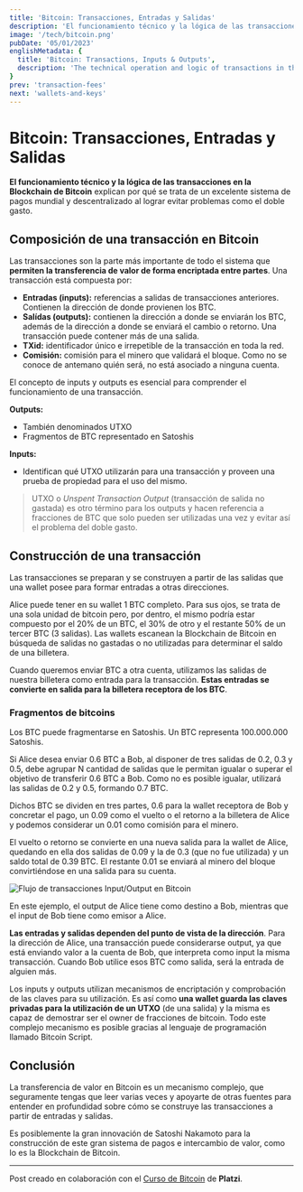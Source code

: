```yaml
---
title: 'Bitcoin: Transacciones, Entradas y Salidas'
description: 'El funcionamiento técnico y la lógica de las transacciones en la Blockchain de Bitcoin explican por qué se trata de un excelente sistema de pagos mundial y descentralizado al lograr evitar problemas como el doble gasto.'
image: '/tech/bitcoin.png'
pubDate: '05/01/2023'
englishMetadata: {
  title: 'Bitcoin: Transactions, Inputs & Outputs',
  description: 'The technical operation and logic of transactions in the Bitcoin Blockchain explain why it is an excellent global and decentralized payment system by avoiding problems such as double spending.'
}
prev: 'transaction-fees'
next: 'wallets-and-keys'
---
```


# Bitcoin: Transacciones, Entradas y Salidas

**El funcionamiento técnico y la lógica de las transacciones en la Blockchain de Bitcoin** explican por qué se trata de un excelente sistema de pagos mundial y descentralizado al lograr evitar problemas como el doble gasto.

## Composición de una transacción en Bitcoin

Las transacciones son la parte más importante de todo el sistema que **permiten la transferencia de valor de forma encriptada entre partes**. Una transacción está compuesta por:

- **Entradas (inputs):** referencias a salidas de transacciones anteriores. Contienen la dirección de donde provienen los BTC.
- **Salídas (outputs):** contienen la dirección a donde se enviarán los BTC, además de la dirección a donde se enviará el cambio o retorno. Una transacción puede contener más de una salida.
- **TXid:** identificador único e irrepetible de la transacción en toda la red.
- **Comisión:** comisión para el minero que validará el bloque. Como no se conoce de antemano quién será, no está asociado a ninguna cuenta.

El concepto de inputs y outputs es esencial para comprender el funcionamiento de una transacción.

**Outputs:**
- También denominados UTXO
- Fragmentos de BTC representado en Satoshis

**Inputs:**
- Identifican qué UTXO utilizarán para una transacción y proveen una prueba de propiedad para el uso del mismo.

> UTXO o *Unspent Transaction Output* (transacción de salida no gastada) es otro término para los outputs y hacen referencia a fracciones de BTC que solo pueden ser utilizadas una vez y evitar así el problema del doble gasto.

## Construcción de una transacción

Las transacciones se preparan y se construyen a partir de las salidas que una wallet posee para formar entradas a otras direcciones.

Alice puede tener en su wallet 1 BTC completo. Para sus ojos, se trata de una sola unidad de bitcoin pero, por dentro, el mismo podría estar compuesto por el 20% de un BTC, el 30% de otro y el restante 50% de un tercer BTC (3 salidas). Las wallets escanean la Blockchain de Bitcoin en búsqueda de salidas no gastadas o no utilizadas para determinar el saldo de una billetera.

Cuando queremos enviar BTC a otra cuenta, utilizamos las salidas de nuestra billetera como entrada para la transacción. **Estas entradas se convierte en salida para la billetera receptora de los BTC**.

### Fragmentos de bitcoins

Los BTC puede fragmentarse en Satoshis. Un BTC representa 100.000.000 Satoshis.

Si Alice desea enviar 0.6 BTC a Bob, al disponer de tres salidas de 0.2, 0.3 y 0.5, debe agrupar N cantidad de salidas que le permitan igualar o superar el objetivo de transferir 0.6 BTC a Bob. Como no es posible igualar, utilizará las salidas de 0.2 y 0.5, formando 0.7 BTC.

Dichos BTC se dividen en tres partes, 0.6 para la wallet receptora de Bob y concretar el pago, un 0.09 como el vuelto o el retorno a la billetera de Alice y podemos considerar un 0.01 como comisión para el minero.

El vuelto o retorno se convierte en una nueva salida para la wallet de Alice, quedando en ella dos salidas de 0.09 y la de 0.3 (que no fue utilizada) y un saldo total de 0.39 BTC. El restante 0.01 se enviará al minero del bloque convirtiéndose en una salida para su cuenta.

![Flujo de transacciones Input/Output en Bitcoin](/images/bitcoin-inputs-outputs.png)

En este ejemplo, el output de Alice tiene como destino a Bob, mientras que el input de Bob tiene como emisor a Alice.

**Las entradas y salidas dependen del punto de vista de la dirección**. Para la dirección de Alice, una transacción puede considerarse output, ya que está enviando valor a la cuenta de Bob, que interpreta como input la misma transacción. Cuando Bob utilice esos BTC como salida, será la entrada de alguien más.

Los inputs y outputs utilizan mecanismos de encriptación y comprobación de las claves para su utilización. Es así como **una wallet guarda las claves privadas para la utilización de un UTXO** (de una salida) y la misma es capaz de demostrar ser el owner de fracciones de bitcoin. Todo este complejo mecanismo es posible gracias al lenguaje de programación llamado Bitcoin Script.

## Conclusión

La transferencia de valor en Bitcoin es un mecanismo complejo, que seguramente tengas que leer varias veces y apoyarte de otras fuentes para entender en profundidad sobre cómo se construye las transacciones a partir de entradas y salidas.

Es posiblemente la gran innovación de Satoshi Nakamoto para la construcción de este gran sistema de pagos e intercambio de valor, como lo es la Blockchain de Bitcoin.

---
Post creado en colaboración con el [Curso de Bitcoin](https://external.ink?to=https://platzi.com/cursos/bitcoin-developers/) de **Platzi**.
